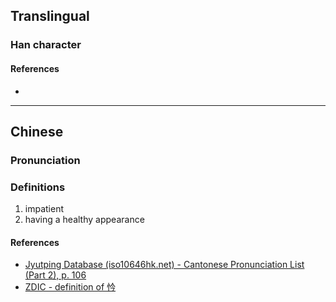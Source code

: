 {{character info}}
==Translingual==

===Han character===
{{Han char|rn=61|rad=心|as=04|sn=7|four=98027|canj=POIN|ids=⿰忄今}}

====References====
* {{Han ref|kx=0378.200|dkj=10389|dj=0706.200|hdz=42277.100|uh=5FF4|ud=24564|bh=CAE5|bd=51941}}

----

==Chinese==
{{zh-forms}}

===Pronunciation===
{{zh-pron
|m=qián
|c=kim4
|cat=
}}

===Definitions===
{{zh-hanzi}}

# impatient
# having a healthy appearance

====References====
* [http://www.iso10646hk.net/jp/document/download.jsp Jyutping Database (iso10646hk.net) - Cantonese Pronunciation List (Part 2), p. 106]
* [https://www.zdic.net/hant/%E5%BF%B4 ZDIC - definition of 忴]